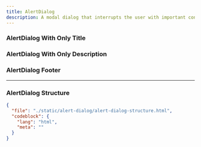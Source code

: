 ```yaml
---
title: AlertDialog
description: A modal dialog that interrupts the user with important content and expects a response.
---
```


<ComponentPreview src="/alert-dialog/alert-dialog" />

### AlertDialog With Only Title

<ComponentPreview src="/alert-dialog/alert-dialog-title" />

### AlertDialog With Only Description

<ComponentPreview src="/alert-dialog/alert-dialog-description" />

### AlertDialog Footer

<ComponentPreview src="/alert-dialog/alert-dialog-footer" />

---

### AlertDialog Structure

```json doc-gen:file
{
  "file": "./static/alert-dialog/alert-dialog-structure.html",
  "codeblock": {
    "lang": "html",
    "meta": ""
  }
}
```
